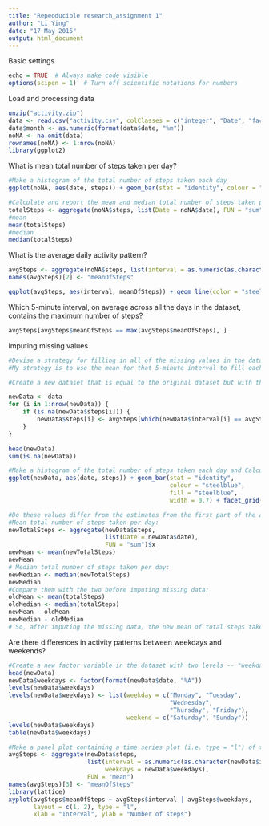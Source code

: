 ```yaml
---
title: "Repeoducible research_assignment 1"
author: "Li Ying"
date: "17 May 2015"
output: html_document
---
```

Basic settings
```r
echo = TRUE  # Always make code visible
options(scipen = 1)  # Turn off scientific notations for numbers
```

Load and processing data 
```r
unzip("activity.zip")
data <- read.csv("activity.csv", colClasses = c("integer", "Date", "factor"))
data$month <- as.numeric(format(data$date, "%m"))
noNA <- na.omit(data)
rownames(noNA) <- 1:nrow(noNA)
library(ggplot2)
```
What is mean total number of steps taken per day?
```r
#Make a histogram of the total number of steps taken each day
ggplot(noNA, aes(date, steps)) + geom_bar(stat = "identity", colour = "steelblue", fill = "steelblue", width = 0.7) + facet_grid(. ~ month, scales = "free") + labs(title = "Histogram of Total Number of Steps Taken Each Day", x = "Date", y = "Total number of steps")
```

```r
#Calculate and report the mean and median total number of steps taken per day
totalSteps <- aggregate(noNA$steps, list(Date = noNA$date), FUN = "sum")$x
#mean
mean(totalSteps)
#median
median(totalSteps)
```

What is the average daily activity pattern?
```r
avgSteps <- aggregate(noNA$steps, list(interval = as.numeric(as.character(noNA$interval))), FUN = "mean")
names(avgSteps)[2] <- "meanOfSteps"

ggplot(avgSteps, aes(interval, meanOfSteps)) + geom_line(color = "steelblue", size = 0.8) + labs(title = "Time Series Plot of the 5-minute Interval", x = "5-minute intervals", y = "Average Number of Steps Taken")
```

Which 5-minute interval, on average across all the days in the dataset, contains the maximum number of steps?
```r
avgSteps[avgSteps$meanOfSteps == max(avgSteps$meanOfSteps), ]
```

Imputing missing values
```r
#Devise a strategy for filling in all of the missing values in the dataset. The strategy does not need to be sophisticated. For example, you could use the mean/median for that day, or the mean for that 5-minute interval, etc.
#My strategy is to use the mean for that 5-minute interval to fill each NA value in the steps column.

#Create a new dataset that is equal to the original dataset but with the missing data filled in.

newData <- data 
for (i in 1:nrow(newData)) {
    if (is.na(newData$steps[i])) {
        newData$steps[i] <- avgSteps[which(newData$interval[i] == avgSteps$interval), ]$meanOfSteps
    }
}

head(newData)
sum(is.na(newData))

#Make a histogram of the total number of steps taken each day and Calculate and report the mean and median total number of steps taken per day.
ggplot(newData, aes(date, steps)) + geom_bar(stat = "identity",
                                             colour = "steelblue",
                                             fill = "steelblue",
                                             width = 0.7) + facet_grid(. ~ month, scales = "free") + labs(title = "Histogram of Total Number of Steps Taken Each Day (no missing data)", x = "Date", y = "Total number of steps")

#Do these values differ from the estimates from the first part of the assignment? What is the impact of imputing missing data on the estimates of the total daily number of steps?
#Mean total number of steps taken per day:
newTotalSteps <- aggregate(newData$steps, 
                           list(Date = newData$date), 
                           FUN = "sum")$x
newMean <- mean(newTotalSteps)
newMean
# Median total number of steps taken per day:
newMedian <- median(newTotalSteps)
newMedian
#Compare them with the two before imputing missing data:
oldMean <- mean(totalSteps)
oldMedian <- median(totalSteps)
newMean - oldMean
newMedian - oldMedian
# So, after imputing the missing data, the new mean of total steps taken per day is the same as that of the old mean; the new median of total steps taken per day is greater than that of the old median.
```

Are there differences in activity patterns between weekdays and weekends?
```r
#Create a new factor variable in the dataset with two levels -- "weekday" and "weekend" indicating whether a given date is a weekday or weekend day.
head(newData)
newData$weekdays <- factor(format(newData$date, "%A"))
levels(newData$weekdays)
levels(newData$weekdays) <- list(weekday = c("Monday", "Tuesday",
                                             "Wednesday", 
                                             "Thursday", "Friday"),
                                 weekend = c("Saturday", "Sunday"))
levels(newData$weekdays)
table(newData$weekdays)

#Make a panel plot containing a time series plot (i.e. type = "l") of the 5-minute interval (x-axis) and the average number of steps taken, averaged across all weekday days or weekend days (y-axis).
avgSteps <- aggregate(newData$steps, 
                      list(interval = as.numeric(as.character(newData$interval)), 
                           weekdays = newData$weekdays),
                      FUN = "mean")
names(avgSteps)[3] <- "meanOfSteps"
library(lattice)
xyplot(avgSteps$meanOfSteps ~ avgSteps$interval | avgSteps$weekdays, 
       layout = c(1, 2), type = "l", 
       xlab = "Interval", ylab = "Number of steps")

```
